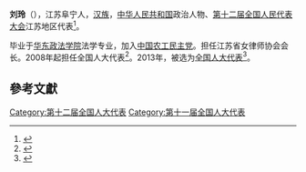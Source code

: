 '''刘玲'''（{{bd|1968年||}}），江苏阜宁人，[[汉族|汉族]]，[[中华人民共和国|中华人民共和国]]政治人物、[[第十二届全国人民代表大会|第十二届全国人民代表大会]]江苏地区代表<ref>{{cite web|author=新华网|title=第十一届全国人大代表|url=http://news.xinhuanet.com/ziliao/2008-03/03/content_7708230.htm?node=36628|publisher=新华网|accessdate=2014-01-07|archive-date=2014-01-10|archive-url=https://web.archive.org/web/20140110211415/http://news.xinhuanet.com/ziliao/2008-03/03/content_7708230.htm?node=36628|dead-url=no}}</ref>。

毕业于[[华东政法学院|华东政法学院]]法学专业，加入[[中国农工民主党|中国农工民主党]]。担任江苏省女律师协会会长。2008年起担任全国人大代表<ref>{{cite news|title=全国人大代表信息-刘玲|url=http://210.82.31.1:8084/delegate/viewDelegate.action?dbid=110729|accessdate=2013-04-05|newspaper=全国人大网|archive-url=https://web.archive.org/web/20140318091904/http://www.npc.gov.cn/delegate/viewDelegate.action?dbid=110729|archive-date=2014-03-18|dead-url=yes}}</ref>。2013年，被选为[[全国人大代表|全国人大代表]]<ref>{{cite news|title=全国人大代表信息-刘玲|url=http://210.82.31.1:8084/delegate/viewDelegate.action?dbid=120702|accessdate=2013-03-28|newspaper=全国人大网|archive-url=https://web.archive.org/web/20140318104041/http://www.npc.gov.cn/delegate/viewDelegate.action?dbid=120702|archive-date=2014-03-18|dead-url=yes}}</ref>。

==參考文獻==
{{reflist}}
{{中国政治人物小作品}}

[[Category:第十二届全国人大代表|Category:第十二届全国人大代表]]
[[Category:第十一届全国人大代表|Category:第十一届全国人大代表]]